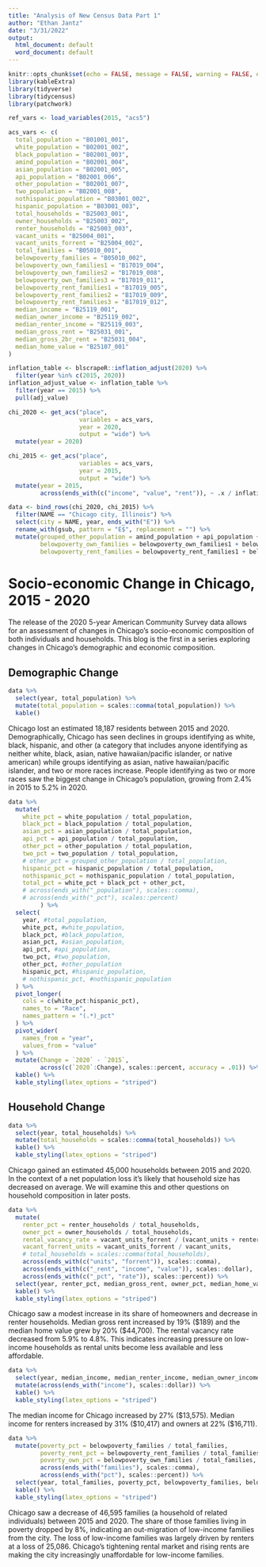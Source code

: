```yaml
---
title: "Analysis of New Census Data Part 1"
author: "Ethan Jantz"
date: "3/31/2022"
output:
  html_document: default
  word_document: default
---
```


```r
knitr::opts_chunk$set(echo = FALSE, message = FALSE, warning = FALSE, error = FALSE)
library(kableExtra)
library(tidyverse)
library(tidycensus)
library(patchwork)

ref_vars <- load_variables(2015, "acs5")

acs_vars <- c(
  total_population = "B01001_001",
  white_population = "B02001_002",
  black_population = "B02001_003",
  amind_population = "B02001_004",
  asian_population = "B02001_005",
  api_population = "B02001_006",
  other_population = "B02001_007",
  two_population = "B02001_008",
  nothispanic_population = "B03001_002",
  hispanic_population = "B03001_003",
  total_households = "B25003_001",
  owner_households = "B25003_002",
  renter_households = "B25003_003",
  vacant_units = "B25004_001",
  vacant_units_forrent = "B25004_002",
  total_families = "B05010_001",
  belowpoverty_families = "B05010_002",
  belowpoverty_own_families1 = "B17019_004",
  belowpoverty_own_families2 = "B17019_008",
  belowpoverty_own_families3 = "B17019_011",
  belowpoverty_rent_families1 = "B17019_005",
  belowpoverty_rent_families2 = "B17019_009",
  belowpoverty_rent_families3 = "B17019_012",
  median_income = "B25119_001",
  median_owner_income = "B25119_002",
  median_renter_income = "B25119_003",
  median_gross_rent = "B25031_001",
  median_gross_2br_rent = "B25031_004",
  median_home_value = "B25107_001"
)

inflation_table <- blscrapeR::inflation_adjust(2020) %>%
  filter(year %in% c(2015, 2020))
inflation_adjust_value <- inflation_table %>% 
  filter(year == 2015) %>%
  pull(adj_value)

chi_2020 <- get_acs("place",
                    variables = acs_vars,
                    year = 2020, 
                    output = "wide") %>%
  mutate(year = 2020)

chi_2015 <- get_acs("place",
                    variables = acs_vars,
                    year = 2015, 
                    output = "wide") %>%
  mutate(year = 2015,
         across(ends_with(c("income", "value", "rent")), ~ .x / inflation_adjust_value))

data <- bind_rows(chi_2020, chi_2015) %>%
  filter(NAME == "Chicago city, Illinois") %>%
  select(city = NAME, year, ends_with("E")) %>%
  rename_with(gsub, pattern = "E$", replacement = "") %>%
  mutate(grouped_other_population = amind_population + api_population + other_population,
         belowpoverty_own_families = belowpoverty_own_families1 + belowpoverty_own_families2 + belowpoverty_own_families3,
         belowpoverty_rent_families = belowpoverty_rent_families1 + belowpoverty_rent_families2 + belowpoverty_rent_families3)
```

# Socio-economic Change in Chicago, 2015 - 2020

The release of the 2020 5-year American Community Survey data allows for an assessment of changes in Chicago's socio-economic composition of both individuals and households. This blog is the first in a series exploring changes in Chicago's demographic and economic composition. 

## Demographic Change

```r
data %>%
  select(year, total_population) %>%
  mutate(total_population = scales::comma(total_population)) %>%
  kable()
```

Chicago lost an estimated 18,187 residents between 2015 and 2020. Demographically, Chicago has seen declines in groups identifying as white, black, hispanic, and other (a category that includes anyone identifying as neither white, black, asian, native hawaiian/pacific islander, or native american) while groups identifying as asian, native hawaiian/pacific islander, and two or more races increase. People identifying as two or more races saw the biggest change in Chicago's population, growing from 2.4% in 2015 to 5.2% in 2020. 

```r
data %>%
  mutate(
    white_pct = white_population / total_population,
    black_pct = black_population / total_population,
    asian_pct = asian_population / total_population,
    api_pct = api_population / total_population,
    other_pct = other_population / total_population,
    two_pct = two_population / total_population,
    # other_pct = grouped_other_population / total_population,
    hispanic_pct = hispanic_population / total_population,
    nothispanic_pct = nothispanic_population / total_population,
    total_pct = white_pct + black_pct + other_pct,
    # across(ends_with("_population"), scales::comma),
    # across(ends_with("_pct"), scales::percent)
         ) %>%
  select(
    year, #total_population, 
    white_pct, #white_population, 
    black_pct, #black_population, 
    asian_pct, #asian_population, 
    api_pct, #api_population,
    two_pct, #two_population, 
    other_pct, #other_population
    hispanic_pct, #hispanic_population, 
    # nothispanic_pct, #nothispanic_population 
  ) %>%
  pivot_longer(
    cols = c(white_pct:hispanic_pct),
    names_to = "Race",
    names_pattern = "(.*)_pct"
  ) %>%
  pivot_wider(
    names_from = "year",
    values_from = "value"
  ) %>%
  mutate(Change = `2020` - `2015`,
         across(c(`2020`:Change), scales::percent, accuracy = .01)) %>% 
  kable() %>%
  kable_styling(latex_options = "striped")
```

## Household Change

```r
data %>%
  select(year, total_households) %>%
  mutate(total_households = scales::comma(total_households)) %>% 
  kable() %>%
  kable_styling(latex_options = "striped")
```

Chicago gained an estimated 45,000 households between 2015 and 2020. In the context of a net population loss it's likely that household size has decreased on average. We will examine this and other questions on household composition in later posts.

```r
data %>%
  mutate(
    renter_pct = renter_households / total_households,
    owner_pct = owner_households / total_households,
    rental_vacancy_rate = vacant_units_forrent / (vacant_units + renter_households),
    vacant_forrent_units = vacant_units_forrent / vacant_units,
    # total_households = scales::comma(total_households),
    across(ends_with(c("units", "forrent")), scales::comma),
    across(ends_with(c("_rent", "income", "value")), scales::dollar),
    across(ends_with(c("_pct", "rate")), scales::percent)) %>%
  select(year, renter_pct, median_gross_rent, owner_pct, median_home_value, vacant_units, rental_vacancy_rate, vacant_units_forrent) %>% 
  kable() %>%
  kable_styling(latex_options = "striped")
```

Chicago saw a modest increase in its share of homeowners and decrease in renter households. Median gross rent increased by 19% (\$189) and the median home value grew by 20% (\$44,700). The rental vacancy rate decreased from 5.9% to 4.8%. This indicates increasing pressure on low-income households as rental units become less available and less affordable. 

```r
data %>%
  select(year, median_income, median_renter_income, median_owner_income) %>%
  mutate(across(ends_with("income"), scales::dollar)) %>% 
  kable() %>%
  kable_styling(latex_options = "striped")
```

The median income for Chicago increased by 27% (\$13,575). Median income for renters increased by 31% (\$10,417) and owners at 22% ($16,711). 

```r
data %>%
  mutate(poverty_pct = belowpoverty_families / total_families,
         poverty_rent_pct = belowpoverty_rent_families / total_families,
         poverty_own_pct = belowpoverty_own_families / total_families,
         across(ends_with("families"), scales::comma),
         across(ends_with("pct"), scales::percent)) %>%
  select(year, total_families, poverty_pct, belowpoverty_families, belowpoverty_rent_families, belowpoverty_own_families, poverty_rent_pct, poverty_own_pct) %>% 
  kable() %>%
  kable_styling(latex_options = "striped")
```

Chicago saw a decrease of 46,595 families (a household of related individuals) between 2015 and 2020. The share of those families living in poverty dropped by 8%, indicating an out-migration of low-income families from the city. The loss of low-income families was largely driven by renters at a loss of 25,086. Chicago's tightening rental market and rising rents are making the city increasingly unaffordable for low-income families. 

<!-- ## Chicago Community Areas Crosswalk -->

<!-- [The Census Bureau provides an explanation of the 2010 to 2020 tract relationships here.](https://www2.census.gov/geo/pdfs/maps-data/data/rel2020/tract/explanation_tab20_tract20_tract10.pdf) This file is joined to the tract relationship file provided by the [City of Chicago Data Portal](https://data.cityofchicago.org/Facilities-Geographic-Boundaries/Boundaries-Census-Tracts-2010/5jrd-6zik) to identify which 2020 decennial tracts are related to the Chicago Community Areas (CCAs) that the 2010 decennial tracts aggregate to. We will be releasing this crosswalk file for use by other researchers in a later blog post where we explore change at the CCA level.  -->

<!-- ```{r crosswalk, include = FALSE} -->
<!-- chi_tracts_2010 <- read_csv("https://data.cityofchicago.org/resource/74p9-q2aq.csv", col_types = "cccccccccc") -->

<!-- cook_tracts_2010 <- tigris::tracts(state = "IL", county = "Cook", year = 2010)  -->

<!-- chi_tracts_2010 <- cook_tracts_2010 %>% -->
<!--   right_join(chi_tracts_2010, by = c("GEOID10" = "geoid10")) -->

<!-- cook_tracts_2020 <- tigris::tracts(state = "IL", county = "Cook", year = 2020) -->

<!-- rel_file <- read.delim("https://www2.census.gov/geo/docs/maps-data/data/rel2020/tract/tab20_tract20_tract10_st17.txt", sep = "|", colClasses = "character") -->

<!-- new_rel_file <- chi_tracts_2010 %>% -->
<!--   select(GEOID10, commarea) %>% -->
<!--   left_join(rel_file %>% -->
<!--                select(GEOID_TRACT_10, GEOID_TRACT_20),  -->
<!--              by = c("GEOID10" = "GEOID_TRACT_10"))  -->

<!-- chi_tracts_2020 <- new_rel_file %>% -->
<!--   sf::st_drop_geometry() %>% -->
<!--   left_join(cook_tracts_2020, -->
<!--             by = c("GEOID_TRACT_20" = "GEOID")) %>% -->
<!--   select(-GEOID10, GEOID = GEOID_TRACT_20, everything()) -->

<!-- p2010 <- chi_tracts_2010 %>% -->
<!--   group_by(commarea) %>% -->
<!--   summarize() %>% -->
<!--   ggplot(aes(geometry = geometry)) + -->
<!--   geom_sf(aes(fill = commarea)) + -->
<!--   theme(legend.position = "none") -->

<!-- p2020 <- cook_tracts_2020 %>% -->
<!--   select(GEOID, geometry) %>% -->
<!--   left_join(chi_tracts_2020, by = c("GEOID")) %>% -->
<!--   drop_na() %>% -->
<!--   group_by(commarea) %>% -->
<!--   summarize() %>% -->
<!--   ggplot(aes(geometry = geometry.x)) + -->
<!--   geom_sf(aes(fill = commarea)) + -->
<!--   theme(legend.position = "none") -->

<!-- p2010 + p2020 -->
<!-- ``` -->